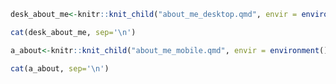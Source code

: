 
::: {.hide-on-small style="height=100%"}
```r
desk_about_me<-knitr::knit_child("about_me_desktop.qmd", envir = environment(), quiet = TRUE)

cat(desk_about_me, sep='\n')
```
:::

::: {.hide-on-large .hide-on-medium}
```r
a_about<-knitr::knit_child("about_me_mobile.qmd", envir = environment(), quiet = TRUE)

cat(a_about, sep='\n')
```
:::
